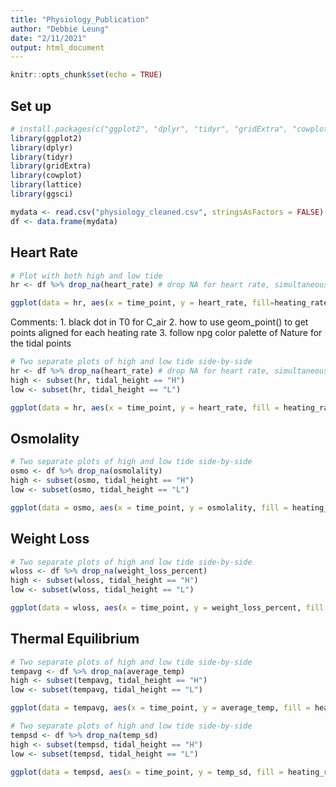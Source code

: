 ```yaml
---
title: "Physiology_Publication"
author: "Debbie Leung"
date: "2/11/2021"
output: html_document
---
```


```r
knitr::opts_chunk$set(echo = TRUE)
```

## Set up
```r
# install.packages(c("ggplot2", "dplyr", "tidyr", "gridExtra", "cowplot", "lattice", "ggsci"))
library(ggplot2)
library(dplyr)
library(tidyr)
library(gridExtra)
library(cowplot)
library(lattice)
library(ggsci)
```

```r
mydata <- read.csv("physiology_cleaned.csv", stringsAsFactors = FALSE) %>% na_if("")
df <- data.frame(mydata)
```

## Heart Rate

```r
# Plot with both high and low tide
hr <- df %>% drop_na(heart_rate) # drop NA for heart rate, simultaneously filtering for H and L only

ggplot(data = hr, aes(x = time_point, y = heart_rate, fill=heating_rate)) + stat_boxplot(geom = "errorbar") + geom_boxplot() + geom_point(aes(color=tidal_height), alpha=0.7) + labs(x="time point", y="heart rate (hertz)", fill="warming rate") + theme_bw() + scale_fill_npg()
```

Comments:
1. black dot in T0 for C_air
2. how to use geom_point() to get points aligned for each heating rate
3. follow npg color palette of Nature for the tidal points

```r
# Two separate plots of high and low tide side-by-side
hr <- df %>% drop_na(heart_rate) # drop NA for heart rate, simultaneously filtering for H and L only
high <- subset(hr, tidal_height == "H")
low <- subset(hr, tidal_height == "L")

ggplot(data = hr, aes(x = time_point, y = heart_rate, fill = heating_rate)) + stat_boxplot(geom = "errorbar") + geom_boxplot() + geom_point() + facet_wrap(~tidal_height) + labs(x="time point", y="heart rate (hertz)", fill="warming rate") + theme_bw() + scale_fill_npg()

```

## Osmolality

```r
# Two separate plots of high and low tide side-by-side
osmo <- df %>% drop_na(osmolality) 
high <- subset(osmo, tidal_height == "H")
low <- subset(osmo, tidal_height == "L")

ggplot(data = osmo, aes(x = time_point, y = osmolality, fill = heating_rate)) + stat_boxplot(geom = "errorbar") + geom_boxplot() + geom_point() + facet_wrap(~tidal_height) + labs(x="time point", y= expression("osmolality (mOsm"~kg^-1~")"), fill="warming rate") + theme_bw() + scale_fill_npg()

```

## Weight Loss

```r
# Two separate plots of high and low tide side-by-side
wloss <- df %>% drop_na(weight_loss_percent)
high <- subset(wloss, tidal_height == "H")
low <- subset(wloss, tidal_height == "L")

ggplot(data = wloss, aes(x = time_point, y = weight_loss_percent, fill = heating_rate)) + stat_boxplot(geom = "errorbar") + geom_boxplot() + geom_point() + facet_wrap(~tidal_height) + labs(x="time point", y="weight loss percentage", fill="warming rate") + theme_bw() + scale_fill_npg()
```
## Thermal Equilibrium

```r
# Two separate plots of high and low tide side-by-side
tempavg <- df %>% drop_na(average_temp)
high <- subset(tempavg, tidal_height == "H")
low <- subset(tempavg, tidal_height == "L")

ggplot(data = tempavg, aes(x = time_point, y = average_temp, fill = heating_rate)) + stat_boxplot(geom = "errorbar") + geom_boxplot() + geom_point() + facet_wrap(~tidal_height) + labs(x="time point", y= "average body temperature (°C)", fill="warming rate") + theme_bw() + scale_fill_npg()

```
```r
# Two separate plots of high and low tide side-by-side
tempsd <- df %>% drop_na(temp_sd)
high <- subset(tempsd, tidal_height == "H")
low <- subset(tempsd, tidal_height == "L")

ggplot(data = tempsd, aes(x = time_point, y = temp_sd, fill = heating_rate)) + stat_boxplot(geom = "errorbar") + geom_boxplot() + geom_point() + facet_wrap(~tidal_height) + labs(x="time point", y= "standard deviation of body temperature (°C)", fill="warming rate") + theme_bw() + scale_fill_npg()
```

